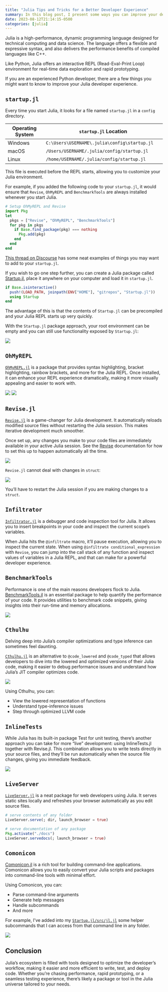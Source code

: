 ```yaml
---
title: "Julia Tips and Tricks for a Better Developer Experience"
summary: In this blog post, I present some ways you can improve your developer experience using Julia
date: 2023-08-12T21:14:15-0500
categories: [julia]
---
```


Julia is a high-performance, dynamic programming language designed for technical computing and data science.
The language offers a flexible and expressive syntax, and also delivers the performance benefits of compiled languages like C++.

Like Python, Julia offers an interactive REPL (Read-Eval-Print Loop) environment for real-time data exploration and rapid prototyping.

If you are an experienced Python developer, there are a few things you might want to know to improve your Julia developer experience.

## `startup.jl`

Every time you start Julia, it looks for a file named `startup.jl` in a `config` directory.

| Operating System | `startup.jl` Location                                |
|------------------|-------------------------------------------------------|
| Windows          | `C:\Users\USERNAME\.julia\config\startup.jl`         |
| macOS            | `/Users/USERNAME/.julia/config/startup.jl`           |
| Linux            | `/home/USERNAME/.julia/config/startup.jl`            |

This file is executed before the REPL starts, allowing you to customize your Julia environment.

For example, if you added the following code to your `startup.jl`, it would ensure that `Revise`, `OhMyREPL` and `BenchmarkTools` are always installed whenever you start Julia.

```julia
# Setup OhMyREPL and Revise
import Pkg
let 
  pkgs = ["Revise", "OhMyREPL", "BenchmarkTools"]
  for pkg in pkgs
    if Base.find_package(pkg) === nothing
      Pkg.add(pkg)
    end
  end
end
```

[This thread on Discourse](https://discourse.julialang.org/t/what-is-in-your-startup-jl/18228) has some neat examples of things you may want to add to your `startup.jl`.

If you wish to go one step further, you can create a Julia package called [Startup.jl](https://github.com/kdheepak/Startup.jl), place it anywhere on your computer and load it in `startup.jl`.

```julia
if Base.isinteractive()
  push!(LOAD_PATH, joinpath(ENV["HOME"], "gitrepos", "Startup.jl"))
  using Startup
end
```

The advantage of this is that the contents of `Startup.jl` can be precompiled and your Julia REPL starts up very quickly.

With the `Startup.jl` package approach, your root environment can be empty and you can still use functionality exposed by `Startup.jl`:

![](https://user-images.githubusercontent.com/1813121/260273629-af4095d5-81cf-4a28-aa64-f720def4a9d6.png)

## `OhMyREPL`

[`OhMyREPL.jl`](https://github.com/KristofferC/OhMyREPL.jl) is a package that provides syntax highlighting, bracket highlighting, rainbow brackets, and more for the Julia REPL.
Once installed, it can enhance your REPL experience dramatically, making it more visually appealing and easier to work with.

![](https://user-images.githubusercontent.com/1813121/260273560-ef15e720-6e45-4b16-8332-3d79d6fa1a56.png) ![](https://user-images.githubusercontent.com/1813121/260273561-bebffa42-3331-4ce4-a3ee-81df1dfa6d8e.png)

## `Revise.jl`

[`Revise.jl`](https://github.com/timholy/Revise.jl) is a game-changer for Julia development. 
It automatically reloads modified source files without restarting the Julia session. 
This makes iterative development much smoother.

Once set up, any changes you make to your code files are immediately available in your active Julia session.
See the [Revise](https://timholy.github.io/Revise.jl/stable/config/) documentation for how to set this up to happen automatically all the time.

![](https://user-images.githubusercontent.com/1813121/260274474-6dbd7408-d65e-4b74-b1d2-96eeb03f2581.gif)

::: callout-note
`Revise.jl` cannot deal with changes in `struct`:

![](https://user-images.githubusercontent.com/1813121/260273898-830f4ef9-7b23-4358-8f6c-6f186c7fbbbb.png)

You'll have to restart the Julia session if you are making changes to a `struct`.
:::

## `Infiltrator`

[`Infiltrator.jl`](https://github.com/JuliaDebug/Infiltrator.jl) is a debugger and code inspection tool for Julia.
It allows you to insert breakpoints in your code and inspect the current scope's variables.

When Julia hits the `@infiltrate` macro, it'll pause execution, allowing you to inspect the current state.
When using `@infiltrate conditional_expression` with `Revise`, you can jump into the call stack of any function and inspect values of variables in a Julia REPL, and that can make for a powerful developer experience.

## `BenchmarkTools`

Performance is one of the main reasons developers flock to Julia.
[BenchmarkTools.jl](https://github.com/JuliaCI/BenchmarkTools.jl) is an essential package to help quantify the performance of your code.
It provides utilities to benchmark code snippets, giving insights into their run-time and memory allocations.

![](https://user-images.githubusercontent.com/1813121/260274763-85f6a403-467f-4d51-b00b-5cbf9f0b6115.png)

## `Cthulhu`

Delving deep into Julia's compiler optimizations and type inference can sometimes feel daunting. 

[`Cthulhu.jl`](https://github.com/JuliaDebug/Cthulhu.jl) is an alternative to `@code_lowered` and `@code_typed` that allows developers to dive into the lowered and optimized versions of their Julia code, making it easier to debug performance issues and understand how Julia's JIT compiler optimizes code.

![](https://user-images.githubusercontent.com/1813121/260274805-ea3dcdbd-a750-4b4a-8869-ea7ee9d92e8b.png)

Using Cthulhu, you can:

- View the lowered representation of functions
- Understand type-inference issues
- Step through optimized LLVM code

## `InlineTests`

While Julia has its built-in package Test for unit testing, there's another approach you can take for more "live" development: using InlineTests.jl together with Revise.jl.
This combination allows you to write tests directly in your source files, and they'll be run automatically when the source file changes, giving you immediate feedback.

![](https://user-images.githubusercontent.com/1813121/260275198-6d590ff2-4d74-4f40-86a3-2642475654ce.png)

## `LiveServer`

[`LiveServer.jl`](https://github.com/tlienart/LiveServer.jl) is a neat package for web developers using Julia.
It serves static sites locally and refreshes your browser automatically as you edit source files.

```julia
# serve contents of any folder
LiveServer.serve(; dir, launch_browser = true)

# serve documentation of any package
Pkg.activate("./docs")
LiveServer.servedocs(; launch_browser = true)
```

## `Comonicon`

[Comonicon.jl](https://github.com/comonicon/Comonicon.jl) is a rich tool for building command-line applications.
Comonicon allows you to easily convert your Julia scripts and packages into command-line tools with minimal effort.

Using Comonicon, you can:

- Parse command-line arguments
- Generate help messages
- Handle subcommands
- And more

For example, I've added into my [`Startup.jl/src/jl.jl`](https://github.com/kdheepak/Startup.jl/blob/d1959b2d08868b04d3f33911b6260275bb22a34b/src/jl.jl) some helper subcommands that I can access from that command line in any folder.

![](https://user-images.githubusercontent.com/1813121/260273139-d07af2d5-fd2c-4ebb-bd97-d7fd67698f3e.png)

## Conclusion

Julia's ecosystem is filled with tools designed to optimize the developer's workflow, making it easier and more efficient to write, test, and deploy code.
Whether you're chasing performance, rapid prototyping, or a seamless testing experience, there's likely a package or tool in the Julia universe tailored to your needs.
